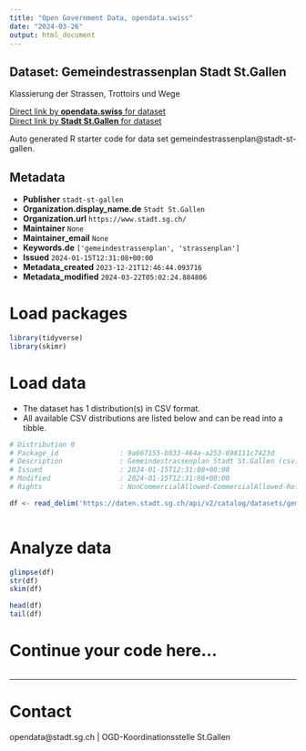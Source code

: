 ```yaml
---
title: "Open Government Data, opendata.swiss"
date: "2024-03-26"
output: html_document
---
```


## Dataset: Gemeindestrassenplan Stadt St.Gallen

Klassierung der Strassen, Trottoirs und Wege

[Direct link by **opendata.swiss** for dataset](https://opendata.swiss/de/dataset/gemeindestrassenplan)<br>
[Direct link by **Stadt St.Gallen** for dataset](https://daten.stadt.sg.ch/explore/dataset/gemeindestrassenplan/)

Auto generated R starter code for data set gemeindestrassenplan@stadt-st-gallen.

## Metadata

- **Publisher** `stadt-st-gallen`
- **Organization.display_name.de** `Stadt St.Gallen`
- **Organization.url** `https://www.stadt.sg.ch/`
- **Maintainer** `None`
- **Maintainer_email** `None`
- **Keywords.de** `['gemeindestrassenplan', 'strassenplan']`
- **Issued** `2024-01-15T12:31:08+00:00`
- **Metadata_created** `2023-12-21T12:46:44.093716`
- **Metadata_modified** `2024-03-22T05:02:24.884806`


# Load packages

```r

library(tidyverse)
library(skimr)

```

# Load data

-   The dataset has 1 distribution(s) in CSV format.
-   All available CSV distributions are listed below and can be read into a tibble.

```r

# Distribution 0
# Package_id               : 9a667155-b033-464a-a253-698111c7423d
# Description              : Gemeindestrassenplan Stadt St.Gallen (csv)
# Issued                   : 2024-01-15T12:31:08+00:00
# Modified                 : 2024-01-15T12:31:08+00:00
# Rights                   : NonCommercialAllowed-CommercialAllowed-ReferenceRequired

df <- read_delim('https://daten.stadt.sg.ch/api/v2/catalog/datasets/gemeindestrassenplan/exports/csv')



```

# Analyze data

```r

glimpse(df)
str(df)
skim(df)

head(df)
tail(df)

```

# Continue your code here...

```r

```

------------------------------------------------------------------------

# Contact

opendata@stadt.sg.ch | OGD-Koordinationsstelle St.Gallen
